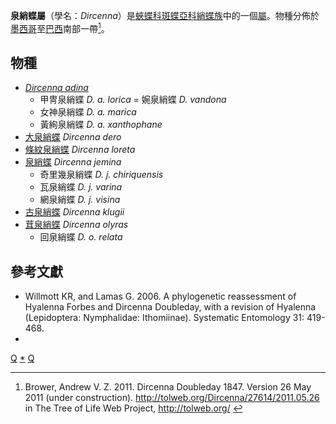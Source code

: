 {{NoteTA|G1=Butterfly}}
{{Automatic Taxobox
| taxon = Dircenna
| authority = Doubleday, [1847]
| image = Illustrations of new species of exotic butterflies Ithomia XXIX.jpg
| image_caption = [[泉綃蝶|泉綃蝶]]（右下）<br />''Dircenna jemina''
| type_species = [[泉綃蝶|泉綃蝶]]<br />''Dircenna jemina''
| type_species_authority = (Geyer, [1837])
| subdivision_ranks = 物種
| subdivision = 共6種，詳見正文。
| synonyms =
}}

'''泉綃蝶屬'''（學名：''Dircenna''）是[[蛺蝶科|蛺蝶科]][[斑蝶亞科|斑蝶亞科]][[綃蝶族|綃蝶族]]中的一個[[屬_(生物)|屬]]。物種分佈於[[墨西哥|墨西哥]]至[[巴西|巴西]]南部一帶<ref>Brower, Andrew V. Z. 2011. Dircenna Doubleday 1847. Version 26 May 2011 (under construction). http://tolweb.org/Dircenna/27614/2011.05.26 {{Wayback|url=http://tolweb.org/Dircenna/27614/2011.05.26 |date=20200923141919 }} in The Tree of Life Web Project, http://tolweb.org/ {{Wayback|url=http://tolweb.org/ |date=20110515100516 }}</ref>。

== 物種 ==
* ''[[Dircenna_adina|Dircenna adina]]''
** 甲冑泉綃蝶 ''D. a. lorica'' = 婉泉綃蝶 ''D. vandona''
** 女神泉綃蝶 ''D. a. marica''
** 黃絢泉綃蝶 ''D. a. xanthophane''
* [[大泉綃蝶|大泉綃蝶]] ''Dircenna dero''
* [[條紋泉綃蝶|條紋泉綃蝶]] ''Dircenna loreta''
* [[泉綃蝶|泉綃蝶]] ''Dircenna jemina''
** 奇里幾泉綃蝶 ''D. j. chiriquensis''
** 瓦泉綃蝶 ''D. j. varina''
** 網泉綃蝶 ''D. j. visina''
* [[古泉綃蝶|古泉綃蝶]] ''Dircenna klugii''
* [[茸泉綃蝶|茸泉綃蝶]] ''Dircenna olyras''
** 回泉綃蝶 ''D. o. relata''

== 參考文獻 ==
{{reflist}}
* Willmott KR, and Lamas G. 2006. A phylogenetic reassessment of Hyalenna Forbes and Dircenna Doubleday, with a revision of Hyalenna (Lepidoptera: Nymphalidae: Ithomiinae). Systematic Entomology 31: 419-468.
* {{Cite book | author = 寿建新 周尧 李宇飞 | title = 世界蝴蝶分類名錄 | location = 中國 | publisher = 陝西科學技術出版社 | date = 2006-04-01 | ISBN = 9787536936768 | language= zh-hans }}

{{Commons category|Dircenna}}

{{斑蝶亞科}}
{{Taxonbar}}
[[Category:綃蝶族|Q]]
[[Category:泉綃蝶屬|*]]
[[Category:_1847年描述的分类群|Q]]
